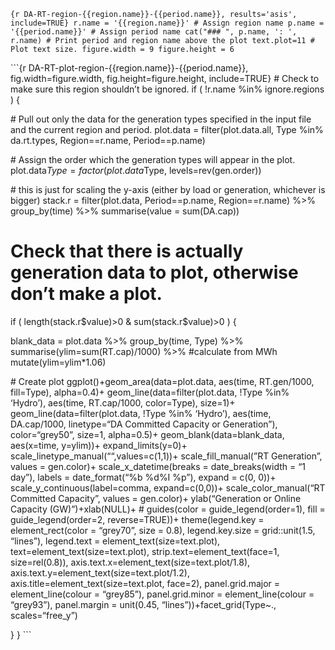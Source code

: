 
```{r DA-RT-region-{{region.name}}-{{period.name}}, results='asis', include=TRUE}
r.name = '{{region.name}}' # Assign region name
p.name = '{{period.name}}' # Assign period name
cat("### ", p.name, ': ', r.name) # Print period and region name above the plot
text.plot=11 # Plot text size.
figure.width = 9
figure.height = 6
```

```{r DA-RT-plot-region-{{region.name}}-{{period.name}}, fig.width=figure.width, fig.height=figure.height, include=TRUE}
# Check to make sure this region shouldn't be ignored.
if ( !r.name %in% ignore.regions ) {
  
  # Pull out only the data for the generation types specified in the input file and the current region and period.
  plot.data = filter(plot.data.all, Type %in% da.rt.types, Region==r.name, Period==p.name)
  
  # Assign the order which the generation types will appear in the plot.
  plot.data$Type = factor(plot.data$Type, levels=rev(gen.order))
  
  # this is just for scaling the y-axis (either by load or generation, whichever is bigger)
  stack.r = filter(plot.data, Period==p.name, Region==r.name) %>% 
    group_by(time) %>%
    summarise(value = sum(DA.cap))

# Check that there is actually generation data to plot, otherwise don't make a plot.
if ( length(stack.r$value)>0 & sum(stack.r$value)>0 ) {

  blank_data = plot.data %>%
    group_by(time, Type) %>%
    summarise(ylim=sum(RT.cap)/1000) %>%   #calculate from MWh
    mutate(ylim=ylim*1.06)  
  
  # Create plot
  ggplot()+geom_area(data=plot.data, aes(time, RT.gen/1000, fill=Type), alpha=0.4)+
    geom_line(data=filter(plot.data, !Type %in% 'Hydro'), aes(time, RT.cap/1000, color=Type), size=1)+
    geom_line(data=filter(plot.data, !Type %in% 'Hydro'), aes(time, DA.cap/1000, linetype="DA Committed Capacity or \nForecasted Generation"), color="grey50", size=1, alpha=0.5)+
    geom_blank(data=blank_data, aes(x=time, y=ylim))+
    expand_limits(y=0)+
    scale_linetype_manual("",values=c(1,1))+
    scale_fill_manual("RT Generation", values = gen.color)+
    scale_x_datetime(breaks = date_breaks(width = "1 day"), labels = date_format("%b %d\n%I %p"), expand = c(0, 0))+
    scale_y_continuous(label=comma, expand=c(0,0))+
    scale_color_manual("RT Committed Capacity", values = gen.color)+
    ylab("Generation or Online Capacity (GW)")+xlab(NULL)+
#     guides(color = guide_legend(order=1), fill = guide_legend(order=2, reverse=TRUE))+
    theme(legend.key = element_rect(color = "grey70", size = 0.8),
          legend.key.size = grid::unit(1.5, "lines"), 
          legend.text = element_text(size=text.plot), 
          text=element_text(size=text.plot), 
          strip.text=element_text(face=1, 
                                  size=rel(0.8)), 
          axis.text.x=element_text(size=text.plot/1.8), 
          axis.text.y=element_text(size=text.plot/1.2), 
          axis.title=element_text(size=text.plot, face=2),
          panel.grid.major = element_line(colour = "grey85"),
          panel.grid.minor = element_line(colour = "grey93"),
          panel.margin = unit(0.45, "lines"))+facet_grid(Type~., scales="free_y")
  
}
}
```
